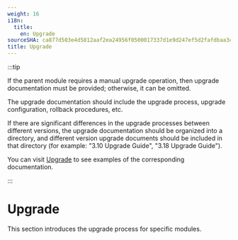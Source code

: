 ```yaml
---
weight: 16
i18n:
  title:
    en: Upgrade
sourceSHA: ca877d503e4d5812aaf2ea24956f0500017337d1e9d247ef5d2fafdbaa3cbd04
title: Upgrade
---
```


:::tip

If the parent module requires a manual upgrade operation, then upgrade documentation must be provided; otherwise, it can be omitted.

The upgrade documentation should include the upgrade process, upgrade configuration, rollback procedures, etc.

If there are significant differences in the upgrade processes between different versions, the upgrade documentation should be organized into a directory, and different version upgrade documents should be included in that directory (for example: "3.10 Upgrade Guide", "3.18 Upgrade Guide").

You can visit [Upgrade](https://product-doc-guide.alauda.cn/template/upgrade/example.html) to see examples of the corresponding documentation.

:::

# Upgrade

This section introduces the upgrade process for specific modules.
